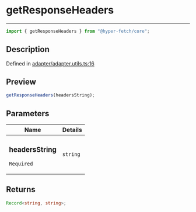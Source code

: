 # getResponseHeaders

<div class="api-docs__separator" data-reactroot="">

---

</div><div class="api-docs__import" data-reactroot="">

```ts
import { getResponseHeaders } from "@hyper-fetch/core";
```

</div><div class="api-docs__section">

## Description

</div><div class="api-docs__description"><span class="api-docs__do-not-parse">

</span></div><p class="api-docs__definition">

Defined in
[adapter/adapter.utils.ts:16](https://github.com/BetterTyped/hyper-fetch/blob/c3e2c45/packages/core/src/adapter/adapter.utils.ts#L16)

</p><div class="api-docs__section">

## Preview

</div><div class="api-docs__preview fn">

```ts
getResponseHeaders(headersString);
```

</div><div class="api-docs__section">

## Parameters

</div>
<div class="api-docs__parameters">
<table>
<thead><tr><th>Name</th><th>Details</th></tr></thead>
<tbody><tr param-data="headersString"><td class="api-docs__param-name required">

### headersString

`Required`

</td><td class="api-docs__param-type">

`string`

</td></tr></tbody></table></div><div class="api-docs__section">

## Returns

</div><div class="api-docs__returns">

```ts
Record<string, string>;
```

</div>
